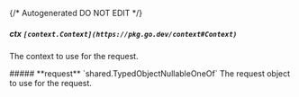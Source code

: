 {/* Autogenerated DO NOT EDIT  */}

##### **ctx** `[context.Context](https://pkg.go.dev/context#Context)`
The context to use for the request.

<Collapsible>
    ##### **request** `shared.TypedObjectNullableOneOf`
    The request object to use for the request.
    <Collapsible.Break/>
    <TypedObjectNullableOneOf/>
</Collapsible>

